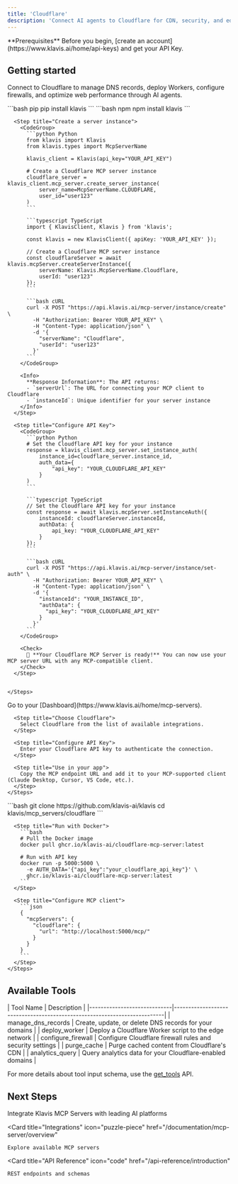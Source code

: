 ```yaml
---
title: 'Cloudflare'
description: 'Connect AI agents to Cloudflare for CDN, security, and edge computing management'
---
```


<Info>
  **Prerequisites**
  Before you begin, [create an account](https://www.klavis.ai/home/api-keys) and get your API Key.
</Info>

## Getting started

Connect to Cloudflare to manage DNS records, deploy Workers, configure firewalls, and optimize web performance through AI agents.

<Tabs>
  <Tab title="API">
    <Steps>
      <Step title="Install the SDKs (optional)">
        <CodeGroup>
          ```bash pip
          pip install klavis
          ```
          ```bash npm
          npm install klavis
          ```
        </CodeGroup>
      </Step>
      
      <Step title="Create a server instance">
        <CodeGroup>
          ```python Python
          from klavis import Klavis
          from klavis.types import McpServerName
          
          klavis_client = Klavis(api_key="YOUR_API_KEY")
          
          # Create a Cloudflare MCP server instance
          cloudflare_server = klavis_client.mcp_server.create_server_instance(
              server_name=McpServerName.CLOUDFLARE,
              user_id="user123"
          )
          ```
          
          ```typescript TypeScript
          import { KlavisClient, Klavis } from 'klavis';
          
          const klavis = new KlavisClient({ apiKey: 'YOUR_API_KEY' });
          
          // Create a Cloudflare MCP server instance
          const cloudflareServer = await klavis.mcpServer.createServerInstance({
              serverName: Klavis.McpServerName.Cloudflare,
              userId: "user123"
          });
          ```
          
          ```bash cURL
          curl -X POST "https://api.klavis.ai/mcp-server/instance/create" \
            -H "Authorization: Bearer YOUR_API_KEY" \
            -H "Content-Type: application/json" \
            -d '{
              "serverName": "Cloudflare",
              "userId": "user123"
            }'
          ```
        </CodeGroup>
        
        <Info>
          **Response Information**: The API returns:
          - `serverUrl`: The URL for connecting your MCP client to Cloudflare
          - `instanceId`: Unique identifier for your server instance
        </Info>
      </Step>
      
      <Step title="Configure API Key">
        <CodeGroup>
          ```python Python
          # Set the Cloudflare API key for your instance
          response = klavis_client.mcp_server.set_instance_auth(
              instance_id=cloudflare_server.instance_id,
              auth_data={
                  "api_key": "YOUR_CLOUDFLARE_API_KEY"
              }
          )
          ```
          
          ```typescript TypeScript
          // Set the Cloudflare API key for your instance
          const response = await klavis.mcpServer.setInstanceAuth({
              instanceId: cloudflareServer.instanceId,
              authData: {
                  api_key: "YOUR_CLOUDFLARE_API_KEY"
              }
          });
          ```
          
          ```bash cURL
          curl -X POST "https://api.klavis.ai/mcp-server/instance/set-auth" \
            -H "Authorization: Bearer YOUR_API_KEY" \
            -H "Content-Type: application/json" \
            -d '{
              "instanceId": "YOUR_INSTANCE_ID",
              "authData": {
                "api_key": "YOUR_CLOUDFLARE_API_KEY"
              }
            }'
          ```
        </CodeGroup>
        
        <Check>
          🎉 **Your Cloudflare MCP Server is ready!** You can now use your MCP server URL with any MCP-compatible client.
        </Check>
      </Step>
      

    </Steps>
  </Tab>
  
  <Tab title="UI">
    <Steps>
      <Step title="Open Dashboard">
        Go to your [Dashboard](https://www.klavis.ai/home/mcp-servers).
      </Step>
      
      <Step title="Choose Cloudflare">
        Select Cloudflare from the list of available integrations.
      </Step>
      
      <Step title="Configure API Key">
        Enter your Cloudflare API key to authenticate the connection.
      </Step>
      
      <Step title="Use in your app">
        Copy the MCP endpoint URL and add it to your MCP-supported client (Claude Desktop, Cursor, VS Code, etc.).
      </Step>
    </Steps>
  </Tab>
  
  <Tab title="Open Source">
    <Steps>
      <Step title="Clone repository (for developers to build from source)">
        ```bash
        git clone https://github.com/klavis-ai/klavis
        cd klavis/mcp_servers/cloudflare
        ```
      </Step>
      
      <Step title="Run with Docker">
        ```bash
        # Pull the Docker image
        docker pull ghcr.io/klavis-ai/cloudflare-mcp-server:latest
        
        # Run with API key
        docker run -p 5000:5000 \
          -e AUTH_DATA='{"api_key":"your_cloudflare_api_key"}' \
          ghcr.io/klavis-ai/cloudflare-mcp-server:latest
        ```
      </Step>
      
      <Step title="Configure MCP client">
        ```json
        {
          "mcpServers": {
            "cloudflare": {
              "url": "http://localhost:5000/mcp/"
            }
          }
        }
        ```
      </Step>
    </Steps>
  </Tab>
</Tabs>

## Available Tools

<Accordion title="Tools Information">
| Tool Name                   | Description                                                              |
|-----------------------------|--------------------------------------------------------------------------|
| manage_dns_records          | Create, update, or delete DNS records for your domains                   |
| deploy_worker               | Deploy a Cloudflare Worker script to the edge network                    |
| configure_firewall          | Configure Cloudflare firewall rules and security settings                |
| purge_cache                 | Purge cached content from Cloudflare's CDN                               |
| analytics_query             | Query analytics data for your Cloudflare-enabled domains                 |
</Accordion>

<Note>For more details about tool input schema, use the [get_tools](https://docs.klavis.ai/api-reference/mcp-server/get-tools) API.</Note>

## Next Steps

<CardGroup>
  <Card
    title="AI Platform Integrations"
    icon="robot"
    href="/documentation/ai-platform-integration/overview"
  >
    Integrate Klavis MCP Servers with leading AI platforms
  </Card>
  
  <Card
    title="Integrations"
    icon="puzzle-piece"
    href="/documentation/mcp-server/overview"
  >
    Explore available MCP servers
  </Card>
  
  <Card
    title="API Reference"
    icon="code"
    href="/api-reference/introduction"
  >
    REST endpoints and schemas
  </Card>
</CardGroup>